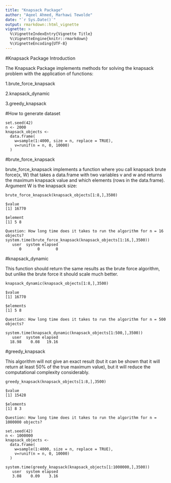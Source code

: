 ```yaml
---
title: "Knapsack Package"
author: "Aqeel Ahmed, Marhawi Tewolde"
date: "`r Sys.Date()`"
output: rmarkdown::html_vignette
vignette: >
  %\VignetteIndexEntry{Vignette Title}
  %\VignetteEngine{knitr::rmarkdown}
  %\VignetteEncoding{UTF-8}
---
```


#Knapsack Package Introduction

The Knapsack Package implements methods for solving the knapsack problem with the application of functions:

1.brute_force_knapsack

2.knapsack_dynamic

3.greedy_knapsack



#How to generate dataset
```
set.seed(42)
n <- 2000
knapsack_objects <-
  data.frame(
    w=sample(1:4000, size = n, replace = TRUE),
    v=runif(n = n, 0, 10000)
  )
```

#brute_force_knapsack

brute_force_knapsack implements a function where you call knapsack brute force(x, W) that takes a data.frame with two variables v and w and returns the maximum knapsack value and which elements (rows in the data.frame). Argument W is the knapsack size:

```
brute_force_knapsack(knapsack_objects[1:8,],3500)
```
```
$value
[1] 16770

$element
[1] 5 8
```

```
Question: How long time does it takes to run the algorithm for n = 16 objects?
system.time(brute_force_knapsack(knapsack_objects[1:16,],3500))
   user  system elapsed 
      0       0       0 
```      

#knapsack_dynamic

This function should return the same results as the brute force algorithm, but unlike the brute force it should scale much better.

```
knapsack_dynamic(knapsack_objects[1:8,],3500)
```
```
$value
[1] 16770

$elements
[1] 5 8
```
```
Question: How long time does it takes to run the algorithm for n = 500 objects?

system.time(knapsack_dynamic(knapsack_objects[1:500,],3500))
   user  system elapsed 
  18.98    0.08   19.16 
```

#greedy_knapsack

This algorithm will not give an exact result (but it can be shown that it will return at least 50% of the true maximum value), but it will reduce the computational complexity considerably.

```
greedy_knapsack(knapsack_objects[1:8,],3500)
```
```
$value
[1] 15428

$elements
[1] 8 3
```
```
Question: How long time does it takes to run the algorithm for n = 1000000 objects?

set.seed(42)
n <- 1000000
knapsack_objects <-
  data.frame(
    w=sample(1:4000, size = n, replace = TRUE),
    v=runif(n = n, 0, 10000)
  )
  
system.time(greedy_knapsack(knapsack_objects[1:1000000,],3500))
   user  system elapsed 
   3.08    0.09    3.16   
  
```
